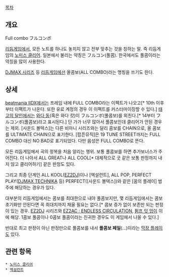 [[목차]]

== 개요 ==
Full combo
フルコンボ

[[리듬게임]]에서, 모든 노트를 하나도 놓치지 않고 전부 맞추는 것을 칭하는 말. 즉 리듬게임의 [[노미스 클리어]]. 일본에서 불리는 약칭은 フルコン(풀콤). 한국에서도 풀콤이라는 약칭을 많이 사용한다.

[[DJMAX 시리즈]] 등 [[리듬게임]]에선 올콤보(ALL COMBO)라는 명칭을 쓰기도 한다.

== 상세 ==
[[beatmania IIDX]]에서는 프레임 내에 FULL COMBO라는 이펙트가 나오고[* 10th 이후부터 이펙트가 나온다. 또한 유료 계정의 경우 이 이펙트를 커스터마이징할 수 있다.] [[태고의 달인]]에서는 [[태고의 달인/캐릭터|와다 동]](혹은 와다 캇)이 フルコンボ(풀콤보)를 외친다.[* 14부터 フルコンボ(풀콤보)라고 표시된다.] 단 가가 너무 많아서 풀콤보인데 클리어가 안된 경우는 제외. [사운드 볼텍스]는 다른 비마니 시리즈와는 달리 콤보를 CHAIN으로, 올 콤보를 ULTIMATE CHAIN으로 표기한다. [팝픈뮤직]은 19 TUNE STREET까지는 FULL COMBO 대신 NO BAD로 표기되었다. 다만 음성은 FULL COMBO로 뜬다.

모든 리듬게임에서 곡의 정복을 처음 알리는 행위. 보통 풀콤보를 하면 추가보너스가 주어진다. 더 나아서 ALL GREAT나 ALL COOL[* 대체적으로 굿 같은 보통 판정까지 내지 않고 클리어하기] 같은 판정도 있다.

그리고 최종 단계인 ALL KOOL([[EZ2DJ]])이나 [엑설런트], ALL POP, PERFECT PLAY([[DJMAX TECHNIKA]] 등) PERFECT([사운드 볼텍스])와 같은 [꿈의 플레이] 범주에 해당하는 경우가 있다.

대부분의 리듬게임에서는 콤보를 최대한으로 내야 풀콤보지만, 몇 리듬게임에서는 콤보 초기화만 안된다면 꼭 최대치까지 채울 필요는 없다.[* 콤보 증가 없이 보존만 되는 판정이 있는 경우. [[EZ2DJ]] 시리즈와 [[EZ2AC : ENDLESS CIRCULATION]], [[펌프 잇 업]]이 이에 해당. 1콤보 풀콤이나 0콤보 풀콤이라는 진귀한 경우도 이 게임에서 나올 수 있다.]

반대로 최고 판정이 아닌 판정만으로 풀콤보를 내서 '''풀콤보 페일'''(...)이라는 [[막장 플레이]]도 있다.

== 관련 항목 ==
 * [[노미스 클리어]]
 * [[엑설런트]]
